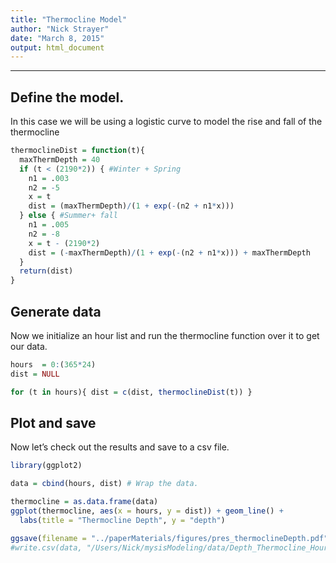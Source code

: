 ```yaml
---
title: "Thermocline Model"
author: "Nick Strayer"
date: "March 8, 2015"
output: html_document
---
```


---

## Define the model. 

In this case we will be using a logistic curve to model the rise and fall of the thermocline
```r
thermoclineDist = function(t){
  maxThermDepth = 40
  if (t < (2190*2)) { #Winter + Spring
    n1 = .003
    n2 = -5
    x = t 
    dist = (maxThermDepth)/(1 + exp(-(n2 + n1*x)))   
  } else { #Summer+ fall
    n1 = .005
    n2 = -8
    x = t - (2190*2)
    dist = (-maxThermDepth)/(1 + exp(-(n2 + n1*x))) + maxThermDepth
  }
  return(dist)
}
```

## Generate data

Now we initialize an hour list and run the thermocline function over it to get our data. 

```r
hours  = 0:(365*24) 
dist = NULL

for (t in hours){ dist = c(dist, thermoclineDist(t)) }
```

## Plot and save

Now let's check out the results and save to a csv file. 
```r
library(ggplot2)
```

```r
data = cbind(hours, dist) # Wrap the data. 

thermocline = as.data.frame(data)
ggplot(thermocline, aes(x = hours, y = dist)) + geom_line() + 
  labs(title = "Thermocline Depth", y = "depth")

ggsave(filename = "../paperMaterials/figures/pres_thermoclineDepth.pdf", width = 6, height = 2.5)
#write.csv(data, "/Users/Nick/mysisModeling/data/Depth_Thermocline_Hour.csv", row.names=FALSE)
```